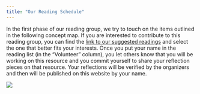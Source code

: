 ```yaml
---
title: "Our Reading Schedule"
---
```

In the first phase of our reading group, we try to touch on the items outlined in the following concept map. If you are interested to contribute to this reading group, you can find the [link to our suggested readings](https://docs.google.com/spreadsheets/d/1-4fWa2iJq3akLqBrp7KlOlEz5ewvzFwQc0fsGp0aUuQ/edit?usp=sharing) and select the one that better fits your interests. Once you put your name in the reading list (in the "Volunteer" column), you let others know that you will be working on this resource and you commit yourself to share your reflection pieces on that resource. Your reflections will be verified by the organizers and then will be published on this website by your name.

![](conceptmap.png)


